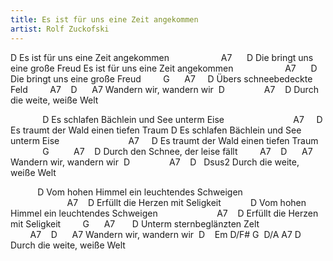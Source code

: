 ```yaml
---
title: Es ist für uns eine Zeit angekommen
artist: Rolf Zuckofski
---
```


D
Es ist für uns eine Zeit angekommen
                    A7      D
Die bringt uns eine große Freud
Es ist für uns eine Zeit angekommen
                    A7      D
Die bringt uns eine große Freud
        G      A7     D
Übers schneebedeckte Feld
        A7    D      A7
Wandern wir, wandern wir
 D                A7    D
Durch die weite, weiße Welt

             D
Es schlafen Bächlein und See unterm Eise
                           A7     D
Es traumt der Wald einen tiefen Traum
D
Es schlafen Bächlein und See unterm Eise
                           A7     D
Es traumt der Wald einen tiefen Traum
             G          A7    D
Durch den Schnee, der leise fällt
        A7    D      A7
Wandern wir, wandern wir
 D                A7    D   Dsus2
Durch die weite, weiße Welt

           D
Vom hohen Himmel ein leuchtendes Schweigen
                       A7    D
Erfüllt die Herzen mit Seligkeit
           D
Vom hohen Himmel ein leuchtendes Schweigen
                       A7    D
Erfüllt die Herzen mit Seligkeit
        G      A7       D
Unterm sternbeglänzten Zelt
        A7    D      A7
Wandern wir, wandern wir
 D    Em D/F# G  D/A A7 D
Durch die weite, weiße Welt